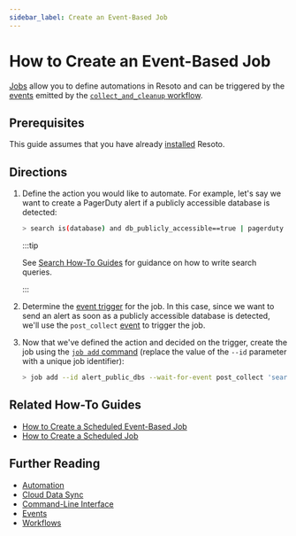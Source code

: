 ```yaml
---
sidebar_label: Create an Event-Based Job
---
```


# How to Create an Event-Based Job

[Jobs](../../concepts/automation/index.mdx) allow you to define automations in Resoto and can be triggered by the [events](../../reference/events/index.mdx) emitted by the [`collect_and_cleanup` workflow](../../reference/workflows/index.mdx#collect_and_cleanup-workflow).

## Prerequisites

This guide assumes that you have already [installed](../../getting-started/install-resoto/index.mdx) Resoto.

## Directions

1. Define the action you would like to automate. For example, let's say we want to create a PagerDuty alert if a publicly accessible database is detected:

   ```bash
   > search is(database) and db_publicly_accessible==true | pagerduty summary="Databases found that are publicly accessible" dedup_key="dbs_publicly_accessible"
   ```

   :::tip

   See [Search How-To Guides](../search/index.mdx) for guidance on how to write search queries.

   :::

2. Determine the [event trigger](../../concepts/automation/index.mdx#event-trigger) for the job. In this case, since we want to send an alert as soon as a publicly accessible database is detected, we'll use the `post_collect` [event](../../reference/events/index.mdx) to trigger the job.

3. Now that we've defined the action and decided on the trigger, create the job using the [`job add` command](../../reference/cli/job/add.mdx) (replace the value of the `--id` parameter with a unique job identifier):

   ```bash
   > job add --id alert_public_dbs --wait-for-event post_collect 'search is(database) and db_publicly_accessible==true | pagerduty summary="Databases found that are public to the internet" dedup_key="dbs_publicly_accessible"'
   ```

## Related How-To Guides

- [How to Create a Scheduled Event-Based Job](./create-a-scheduled-event-based-job.mdx)
- [How to Create a Scheduled Job](./create-a-scheduled-job.mdx)

## Further Reading

- [Automation](../../concepts/automation/index.mdx)
- [Cloud Data Sync](../../concepts/cloud-data-sync/index.mdx)
- [Command-Line Interface](../../reference/cli/index.mdx)
- [Events](../../reference/events/index.mdx)
- [Workflows](../../reference/workflows/index.mdx)
